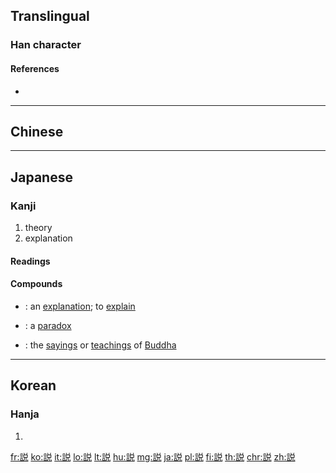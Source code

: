 {{character info/new}}
{{also|說|说}}
==Translingual==
{{Han simplified forms|說|説|说}}

===Han character===
{{Han char|rn=149|rad=言|as=07|sn=14|four=|canj=XYRCR,YRCRU|ids=⿰言兑}}

====References====
* {{Han ref|kx=1165.051|dkj=35556|hdz=63979.030|uh=8AAC|ud=35500|bh=90E0|bd=37088}}

----

==Chinese==
{{zh-see|說|v}}

----

==Japanese==

===Kanji===
{{ja-kanji|grade=4|rs=言07}}

# theory
# explanation

====Readings====
{{ja-readings
|goon=[[えち]] (echi) {{non-joyo-reading}}, [[せ]] (se), [[せち]] (sechi) {{non-joyo-reading}}
|kanon=[[えつ]] (etsu) {{non-joyo-reading}}, [[せい]] (sei) {{non-joyo-reading}}, [[せつ]] (setsu)
|kanyoon=[[ぜい]] (zei)
|kun=[[とく]] ([[説く]], toku)
|nanori=[[あき]] (aki), [[かぬ]] (kanu), [[かね]] (kane), [[こと]] (koto), [[さとし]] (satoshi), [[つぐ]] (tsugu), [[とき]] (toki), [[とく]] (toku), [[のぶ]] (nobu), [[ひさ]] (hisa)
}}

====Compounds====
{{der-top|Compounds}}
* {{ja-r|説明|せつめい}}: an [[explanation]]; to [[explain]]
* {{ja-r|逆説|ぎゃくせつ}}: a [[paradox]]
* {{ja-r|仏説|ぶっせつ}}: the [[saying]]s or [[teaching]]s of [[Buddha]]
{{der-bottom}}

----

==Korean==

===Hanja===
{{ko-hanja|hangeul=[[설]], [[세]], 열|eumhun=|rv=seol, se, yeol|mr=sŏl, se, yŏl|y=sel, sey, yel}}

# {{defn|lang=ko|sort=言07}}

[[fr:説]]
[[ko:説]]
[[it:説]]
[[lo:説]]
[[lt:説]]
[[hu:説]]
[[mg:説]]
[[ja:説]]
[[pl:説]]
[[fi:説]]
[[th:説]]
[[chr:説]]
[[zh:説]]